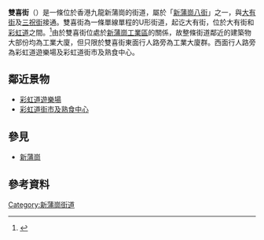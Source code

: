 {{Infobox Hong Kong Road
|   中文街道名稱    = 雙喜街
|   英文街道名稱    = Sheung Hei Street
|   圖片    =  File:Hong Kong San Po Kong Sheung Hei Street.JPG
|   圖片寬度    = 300px
|   圖片說明    = 雙喜街
|   圖片2    =  
|   圖片寬度2    = 
|   圖片說明2    = 
|   隸屬幹線     =  
|   路段總長度    =  300m
|   車速限制    =  
|   行車線數量    =  單線單程
|   所在地區    = [[九龍|九龍]][[黃大仙區|黃大仙區]][[新蒲崗|新蒲崗]]
|   起點    = [[三祝街|三祝街]]
|   終點    = [[大有街|大有街]]
|   道路命名日期    =  1961年9月8日
|   命名文件    =  1961年9月8日第1577號[[香港政府憲報|憲報]]
|   道路動工日期    =   
|   道路興建計劃    = 
|   道路舊名資料    =  
|   通車日期    = 1950年代
|   收費 =
}}

'''雙喜街'''（{{lang-en|'''Sheung Hei Street'''}}）是一條位於香港九龍新蒲崗的街道，屬於「[[新蒲崗八街|新蒲崗八街]]」之一，與[[大有街|大有街]]及[[三祝街|三祝街]]接通。雙喜街為一條單線單程的U形街道，起讫大有街，位於大有街和[[彩虹道|彩虹道]]之間。<ref>{{Cite web |url=http://www.bsm.org.hk/L1/L1-traffic.html |title=籃球康體中心交通簡介 |access-date=2011-01-22 |archive-date=2021-03-09 |archive-url=https://web.archive.org/web/20210309130438/https://www.bsm.org.hk/L1/L1-traffic.html |dead-url=no }}</ref>由於雙喜街位處於[[新蒲崗工業區|新蒲崗工業區]]的關係，故整條街道鄰近的建築物大部份均為工業大廈，但只限於雙喜街東面行人路旁為工業大廈群。西面行人路旁為彩虹道遊樂場及彩虹道街市及熟食中心。

==鄰近景物==
*[[彩虹道遊樂場|彩虹道遊樂場]]
*[[彩虹道街市及熟食中心|彩虹道街市及熟食中心]]

==參見==
*[[新蒲崗|新蒲崗]]

==參考資料==
{{reflist}}

{{香港新蒲崗八街}}
{{HK-trans-stub}}

[[Category:新蒲崗街道|Category:新蒲崗街道]]